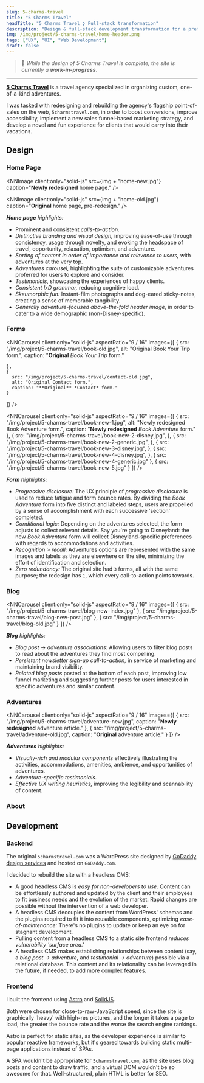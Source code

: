 ```yaml
---
slug: 5-charms-travel
title: "5 Charms Travel"
headTitle: "5 Charms Travel ❯ Full-stack transformation"
description: "Design & full-stack development transformation for a premier travel agency"
img: /img/project/5-charms-travel/home-header.png
tags: ["UX", "UI", "Web Development"]
draft: false
---
```




> 🚧 *While the design of 5 Charms Travel is complete, the site is currently
a* ***work-in-progress***. 

---

**[5 Charms Travel](https://5charmstravel.com)** is a travel agency specialized
in organizing custom, one-of-a-kind adventures.

I was tasked with redesigning and rebuilding the agency's flagship 
point-of-sales on the web, `5charmstravel.com`, in order to boost conversions, 
improve accessibility, implement a new sales funnel-based marketing strategy, 
and develop a novel and fun experience for clients that would carry into their 
vacations.

## Design

### Home Page

<NNImage
  client:only="solid-js"
  src={img + "home-new.jpg"}
  caption="**Newly redesigned** home page."
/>

<NNImage
  client:only="solid-js"
  src={img + "home-old.jpg"}
  caption="**Original** home page, pre-redesign."
/>

***Home page*** *highlights:*

* Prominent and consistent *calls-to-action.*
* *Distinctive branding and visual design,* improving ease-of-use through
  consistency, usage through novelty, and evoking the headspace of travel,
  opportunity, relaxation, optimism, and adventure.
* *Sorting of content in order of importance and relevance to users,* with 
  adventures at the very top.
* *Adventures carousel,* highlighting the suite of customizable adventures 
  proferred for users to explore and consider.
* *Testimonials,* showcasing the experiences of happy clients.
* *Consistent IxD grammar,* reducing cognitive load.
* *Skeumorphic fun:* Instant-film photographs and dog-eared sticky-notes, 
  creating a sense of memorable tangibility.
* *Generally adventure-focused above-the-fold header image,* in order to cater 
  to a wide demographic (non-Disney-specific).

### Forms 

<NNCarousel
  client:only="solid-js"
  aspectRatio="9 / 16"
  images={[
    {
      src: "/img/project/5-charms-travel/book-old.jpg",
      alt: "Original Book Your Trip form.",
      caption: "**Original** *Book Your Trip* form."

    },
    {
      src: "/img/project/5-charms-travel/contact-old.jpg",
      alt: "Original Contact form.",
      caption: "**Original** *Contact* form."
    }
  ]}
/>

<NNCarousel
  client:only="solid-js"
  aspectRatio="9 / 16"
  images={[
    {
      src: "/img/project/5-charms-travel/book-new-1.jpg",
      alt: "Newly redesigned Book Adventure form.",
      caption: "**Newly redesigned** *Book Adventure* form."
    },
    {
      src: "/img/project/5-charms-travel/book-new-2-disney.jpg",
    },
    {
      src: "/img/project/5-charms-travel/book-new-2-generic.jpg",
    },
    {
      src: "/img/project/5-charms-travel/book-new-3-disney.jpg",
    },
    {
      src: "/img/project/5-charms-travel/book-new-4-disney.jpg",
    },
    {
      src: "/img/project/5-charms-travel/book-new-4-generic.jpg"
    },
    {
      src: "/img/project/5-charms-travel/book-new-5.jpg"
    }
  ]}
/>

***Form*** *highlights:*

* *Progressive disclosure:* The UX principle of *progressive disclosure* is used
  to reduce fatigue and form bounce rates. By dividing the *Book Adventure* form 
  into five distinct and labeled steps, users are propelled by a sense of
  accomplishment with each successive 'section' completed.
* *Conditional logic:* Depending on the adventures selected, the form adjusts to
  collect relevant details. Say you're going to Disneyland: the new *Book
  Adventure* form will collect Disneyland-specific
  preferences with regards to accommodations and activities.
* *Recognition > recall:* Adventures options are represented with the same
  images and labels as they are elsewhere on the site, minimizing the effort of
  identification and selection.
* *Zero redundancy:* The original site had `3` forms, all with the same purpose;
  the redesign has `1`, which every call-to-action points towards.

### Blog

<NNCarousel
  client:only="solid-js"
  aspectRatio="9 / 16"
  images={[
    {
      src: "/img/project/5-charms-travel/blog-new-index.jpg"
    },
    {
      src: "/img/project/5-charms-travel/blog-new-post.jpg"
    },
    {
      src: "/img/project/5-charms-travel/blog-old.jpg"
    }
  ]}
/>

***Blog*** *highlights:*

* *Blog post → adventure associations:* Allowing users to filter blog posts to 
  read about the adventures they find most compelling.
* *Persistent newsletter sign-up call-to-action,* in service of marketing and 
  maintaining brand visibility.
* *Related blog posts* posted at the bottom of each post, improving low funnel
  marketing and suggesting further posts for users interested in specific
  adventures and similar content.

### Adventures

<NNCarousel
  client:only="solid-js"
  aspectRatio="9 / 16"
  images={[
    {
      src: "/img/project/5-charms-travel/adventure-new.jpg",
      caption: "**Newly redesigned** adventure article."
    },
    {
      src: "/img/project/5-charms-travel/adventure-old.jpg",
      caption: "**Original** adventure article."
    }
  ]}
/>

<NNImage
  client:only="solid-js"
  src="/img/project/5-charms-travel/adventures-index.jpg"
  caption="*Adventures* index—a new addition to `5charmstravel.com`."
/>

***Adventures*** *highlights:*

* *Visually-rich and modular components* effectively illustrating the 
  activities, accommodations, amenities, ambience, and opportunities of 
  adventures.
* *Adventure-specific testimonials.*
* *Effective UX writing heuristics,* improving the legibility and scannability
  of content.

### About 

<NNImage
  client:only="solid-js"
  src="/img/project/5-charms-travel/about-old.jpg"
  caption="**Original** *About* page."
/>

<NNImage
  client:only="solid-js"
  src="/img/project/5-charms-travel/about-new.jpg"
  caption="**Newly redesigned** *About* page."
/>

## Development

### Backend

The original `5charmstravel.com` was a WordPress site designed by 
[GoDaddy design services](https://www.godaddy.com/studio) and hosted on 
`GoDaddy.com`.

I decided to rebuild the site with a headless CMS:

* A good headless CMS is *easy for non-developers to use.* Content can be 
  effortlessly authored and updated by the client and their employees to fit
  business needs and the evolution of the market. Rapid changes are possible 
  without the intervention of a web developer.
* A headless CMS decouples the content from WordPress' schemas and the plugins
  required to fit it into reusable components, optimizing *ease-of-maintenance:*
  There's no plugins to update or keep an eye on for stagnant
  development.
* Pulling content from a headless CMS to a static site frontend *reduces
  vulnerability 'surface area.'*
* A headless CMS makes establishing relationships between content (say, a
  *blog post → adventure*, and *testimonial → adventure*) possible via a 
  relational database. This content and its relationality can be leveraged in 
  the future, if needed, to add more complex features.

### Frontend

I built the frontend using [Astro](https://astro.build) and
[SolidJS](https://solidjs.com).

Both were chosen for close-to-raw-JavaScript speed, since the site is
graphically 'heavy' with high-res pictures, and the longer it takes a page to 
load, the greater the bounce rate and the worse the search engine rankings.

Astro is perfect for static sites, as the developer experience is similar to 
popular reactive frameworks, but it's geared towards building static multi-page 
applications instead of SPAs. 

A SPA wouldn't be appropriate for
`5charmstravel.com`, as the site uses blog posts and content to draw traffic,
and a virtual DOM wouldn't be so awesome for that. Well-structured, plain HTML
is better for SEO.
